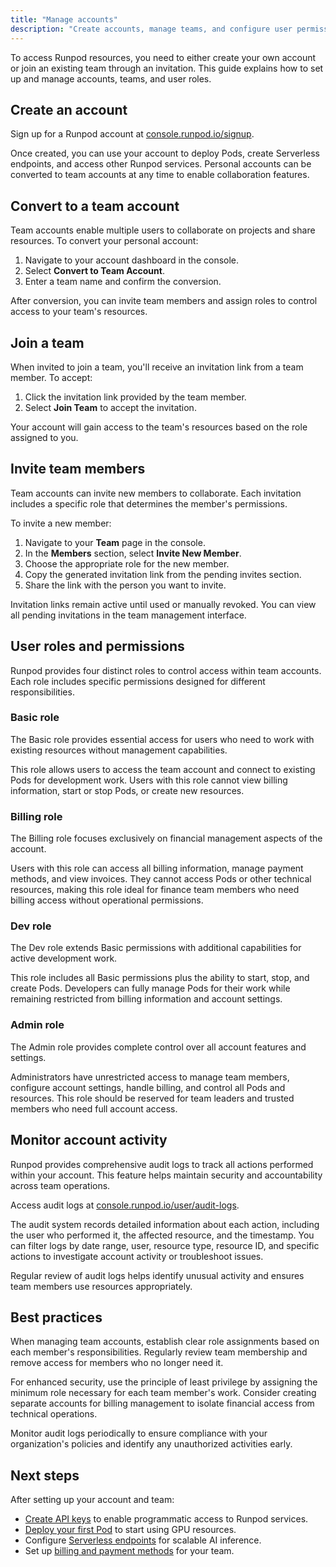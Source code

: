 ```yaml
---
title: "Manage accounts"
description: "Create accounts, manage teams, and configure user permissions in Runpod."
---
```


To access Runpod resources, you need to either create your own account or join an existing team through an invitation. This guide explains how to set up and manage accounts, teams, and user roles.

## Create an account

Sign up for a Runpod account at [console.runpod.io/signup](https://www.console.runpod.io/signup).

Once created, you can use your account to deploy Pods, create Serverless endpoints, and access other Runpod services. Personal accounts can be converted to team accounts at any time to enable collaboration features.

## Convert to a team account

Team accounts enable multiple users to collaborate on projects and share resources. To convert your personal account:

1. Navigate to your account dashboard in the console.
2. Select **Convert to Team Account**.
3. Enter a team name and confirm the conversion.

After conversion, you can invite team members and assign roles to control access to your team's resources.

## Join a team

When invited to join a team, you'll receive an invitation link from a team member. To accept:

1. Click the invitation link provided by the team member.
2. Select **Join Team** to accept the invitation.

Your account will gain access to the team's resources based on the role assigned to you.

## Invite team members

Team accounts can invite new members to collaborate. Each invitation includes a specific role that determines the member's permissions.

To invite a new member:

1. Navigate to your **Team** page in the console.
2. In the **Members** section, select **Invite New Member**.
3. Choose the appropriate role for the new member.
4. Copy the generated invitation link from the pending invites section.
5. Share the link with the person you want to invite.

Invitation links remain active until used or manually revoked. You can view all pending invitations in the team management interface.

## User roles and permissions

Runpod provides four distinct roles to control access within team accounts. Each role includes specific permissions designed for different responsibilities.

### Basic role

The Basic role provides essential access for users who need to work with existing resources without management capabilities.

This role allows users to access the team account and connect to existing Pods for development work. Users with this role cannot view billing information, start or stop Pods, or create new resources.

### Billing role

The Billing role focuses exclusively on financial management aspects of the account.

Users with this role can access all billing information, manage payment methods, and view invoices. They cannot access Pods or other technical resources, making this role ideal for finance team members who need billing access without operational permissions.

### Dev role

The Dev role extends Basic permissions with additional capabilities for active development work.

This role includes all Basic permissions plus the ability to start, stop, and create Pods. Developers can fully manage Pods for their work while remaining restricted from billing information and account settings.

### Admin role

The Admin role provides complete control over all account features and settings.

Administrators have unrestricted access to manage team members, configure account settings, handle billing, and control all Pods and resources. This role should be reserved for team leaders and trusted members who need full account access.

## Monitor account activity

Runpod provides comprehensive audit logs to track all actions performed within your account. This feature helps maintain security and accountability across team operations.

Access audit logs at [console.runpod.io/user/audit-logs](https://www.console.runpod.io/user/audit-logs).

The audit system records detailed information about each action, including the user who performed it, the affected resource, and the timestamp. You can filter logs by date range, user, resource type, resource ID, and specific actions to investigate account activity or troubleshoot issues.

Regular review of audit logs helps identify unusual activity and ensures team members use resources appropriately.

## Best practices

When managing team accounts, establish clear role assignments based on each member's responsibilities. Regularly review team membership and remove access for members who no longer need it.

For enhanced security, use the principle of least privilege by assigning the minimum role necessary for each team member's work. Consider creating separate accounts for billing management to isolate financial access from technical operations.

Monitor audit logs periodically to ensure compliance with your organization's policies and identify any unauthorized activities early.

## Next steps

After setting up your account and team:

* [Create API keys](/get-started/api-keys) to enable programmatic access to Runpod services.
* [Deploy your first Pod](/pods/overview) to start using GPU resources.
* Configure [Serverless endpoints](/serverless/overview) for scalable AI inference.
* Set up [billing and payment methods](https://console.runpod.io/user/billing) for your team.